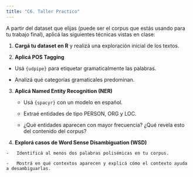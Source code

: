 ```yaml
---
title: "C6. Taller Practico"
---
```


A partir del dataset que elijas (puede ser el corpus que estás usando para tu trabajo final), aplicá las siguientes técnicas vistas en clase:


1.  **Cargá tu dataset en R** y realizá una exploración inicial de los textos.

2.  **Aplicá POS Tagging**

-   Usá `{udpipe}` para etiquetar gramaticalmente las palabras.

-   Analizá qué categorías gramaticales predominan.

3.  **Aplicá Named Entity Recognition (NER)**

    -   Usá `{spacyr}` con un modelo en español.

    -   Extraé entidades de tipo PERSON, ORG y LOC.

    -   ¿Qué entidades aparecen con mayor frecuencia? ¿Qué revela esto del contenido del corpus?

4.   **Explorá casos de Word Sense Disambiguation (WSD)**

    -   Identificá al menos dos palabras polisémicas en tu corpus.

    -   Mostrá en qué contextos aparecen y explicá cómo el contexto ayuda a desambiguarlas.
